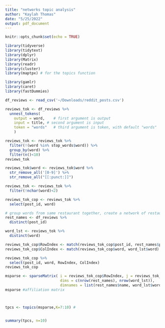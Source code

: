 ```yaml
---
title: "networks topic analysis"
author: "Kaylah Thomas"
date: "5/25/2022"
output: pdf_document
---
```


```r
knitr::opts_chunk$set(echo = TRUE)
```


```r
library(tidyverse)
library(tidytext)
library(dplyr)
library(Matrix)
library(readr)
library(cluster)
library(maptpx) # for the topics function

library(gamlr)
library(caret)
library(fastDummies)

```

```r
df_reviews <- read_csv('~/Downloads/reddit_posts.csv')

reviews_tok <- df_reviews %>% 
  unnest_tokens(
    output = word,    # first argument is output
    input = title, # second argument is input
    token = "words"   # third argument is token, with default "words"
    )

reviews_tok <- reviews_tok %>%
  filter(!(word %in% stop_words$word)) %>%
  group_by(word) %>% 
  filter(n()<10)
reviews_tok

reviews_tok$word <- reviews_tok$word %>%
  str_remove_all('[0-9]') %>%
  str_remove_all("[[:punct:]]")

reviews_tok <- reviews_tok %>%
  filter(!nchar(word)<2)

reviews_tok_cop <- reviews_tok %>%
  select(post_id, word)

# group words from same restaurant together, create a network of restaurants that share similar topics (word choice)
rest_names <- df_reviews %>%
  distinct(post_id)

word_lst <- reviews_tok %>%
  distinct(word)

reviews_tok_cop$RowIndex <- match(reviews_tok_cop$post_id, rest_names$post_id)
reviews_tok_cop$ColIndex <- match(reviews_tok_cop$word, word_lst$word)

reviews_tok_cop %>%
  select(post_id, word, RowIndex, ColIndex)
reviews_tok_cop

msparse <- sparseMatrix( i = reviews_tok_cop$RowIndex, j = reviews_tok_cop$ColIndex, 
                         dims = c(nrow(rest_names), nrow(word_lst)), 
                         dimnames = list(rest_names$name, word_lst$word), x=1)
msparse #affiliation matrix



tpcs <- topics(msparse,K=7:10) # 


summary(tpcs, n=10)

```

